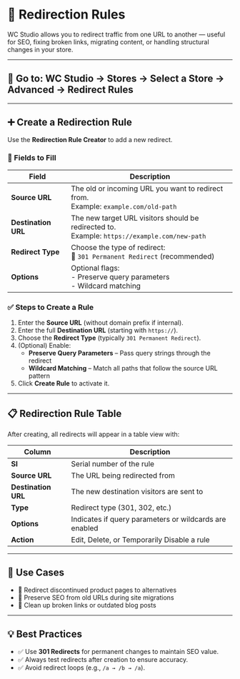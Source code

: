 # 🔁 Redirection Rules

WC Studio allows you to redirect traffic from one URL to another — useful for SEO, fixing broken links, migrating content, or handling structural changes in your store.

---

## 📍 Go to: WC Studio → Stores → Select a Store → Advanced → Redirect Rules

---

## ➕ Create a Redirection Rule

Use the **Redirection Rule Creator** to add a new redirect.

### 🧾 Fields to Fill

| Field              | Description                                                                  |
|--------------------|------------------------------------------------------------------------------|
| **Source URL**     | The old or incoming URL you want to redirect from.<br/>Example: `example.com/old-path` |
| **Destination URL**| The new target URL visitors should be redirected to.<br/>Example: `https://example.com/new-path` |
| **Redirect Type**  | Choose the type of redirect:<br/>🔁 `301 Permanent Redirect` (recommended)     |
| **Options**        | Optional flags:<br/>- Preserve query parameters<br/>- Wildcard matching         |

### ✅ Steps to Create a Rule

1. Enter the **Source URL** (without domain prefix if internal).
2. Enter the full **Destination URL** (starting with `https://`).
3. Choose the **Redirect Type** (typically `301 Permanent Redirect`).
4. (Optional) Enable:
   - **Preserve Query Parameters** – Pass query strings through the redirect
   - **Wildcard Matching** – Match all paths that follow the source URL pattern
5. Click **Create Rule** to activate it.

---

## 📋 Redirection Rule Table

After creating, all redirects will appear in a table view with:

| Column         | Description                                                   |
|----------------|---------------------------------------------------------------|
| **Sl**         | Serial number of the rule                                     |
| **Source URL** | The URL being redirected from                                 |
| **Destination URL** | The new destination visitors are sent to              |
| **Type**       | Redirect type (301, 302, etc.)                                 |
| **Options**    | Indicates if query parameters or wildcards are enabled         |
| **Action**     | Edit, Delete, or Temporarily Disable a rule                   |

---

## 🧠 Use Cases

- 🔁 Redirect discontinued product pages to alternatives
- 🔗 Preserve SEO from old URLs during site migrations
- 🧼 Clean up broken links or outdated blog posts

---

## 💡 Best Practices

- ✅ Use **301 Redirects** for permanent changes to maintain SEO value.
- ✅ Always test redirects after creation to ensure accuracy.
- ✅ Avoid redirect loops (e.g., `/a → /b → /a`).